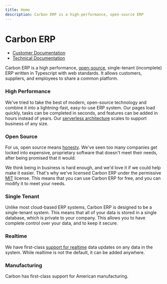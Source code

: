```yaml
---
title: Home
description: Carbon ERP is a high-performance, open-source ERP
---
```



# Carbon ERP

- [Customer Documentation](learn/introduction)
- [Technical Documentation](/develop/tech-stack)

<Features />

Carbon ERP is a high performance, [open-source](https://github.com/barbinbrad/carbon), single-tenant (incomplete) ERP written in Typescript with web standards. It allows customers, suppliers, and employees to share a common platform.

### High Performance

We've tried to take the best of modern, open-source technology and combine it into a lightning-fast, easy-to-use ERP system. Our pages load quickly, tasks can be completed in seconds, and features can be added in hours instead of years. Our [serverless architecture](/develop/core-concepts/serverless) scales to support business of any size.

### Open Source

For us, open source means [honesty](/develop/principles#openness). We've seen too many companies get locked into expensive, proprietary software that doesn't meet their needs, after being promised that it would.

We think being in business is hard enough, and we'd love it if we could help make it easier. That's why we've licensed Carbon ERP under the permissive [MIT](https://opensource.org/license/mit) license. This means that you can use Carbon ERP for free, and you can modify it to meet your needs.

### Single Tenant

Unlike most cloud-based ERP systems, Carbon ERP is designed to be a single-tenant system. This means that all of your data is stored in a single database, which is private to your company. This allows you to have complete control over your data, and to keep it secure.

### Realtime

We have first-class [support for realtime](/develop/core-concepts/realtime) data updates on any data in the system. While realtime is not the default, it can be added anywhere.

### Manufacturing

Carbon has first-class support for American manufacturing.
